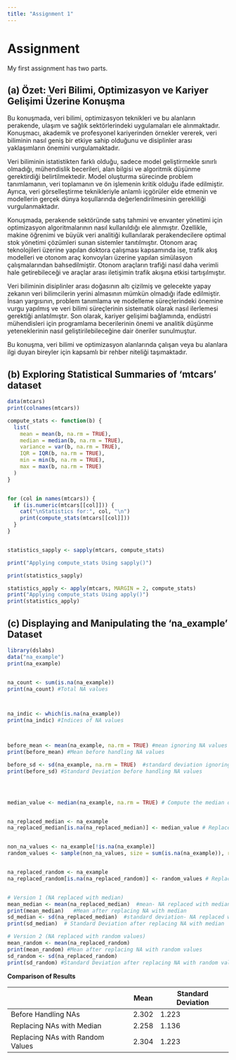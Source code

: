 ```yaml
---
title: "Assignment 1"
---
```


# Assignment

My first assignment has two parts.

## (a) **Özet: Veri Bilimi, Optimizasyon ve Kariyer Gelişimi Üzerine Konuşma**

Bu konuşmada, veri bilimi, optimizasyon teknikleri ve bu alanların perakende, ulaşım ve sağlık sektörlerindeki uygulamaları ele alınmaktadır. Konuşmacı, akademik ve profesyonel kariyerinden örnekler vererek, veri biliminin nasıl geniş bir etkiye sahip olduğunu ve disiplinler arası yaklaşımların önemini vurgulamaktadır.

Veri biliminin istatistikten farklı olduğu, sadece model geliştirmekle sınırlı olmadığı, mühendislik becerileri, alan bilgisi ve algoritmik düşünme gerektirdiği belirtilmektedir. Model oluşturma sürecinde problem tanımlamanın, veri toplamanın ve ön işlemenin kritik olduğu ifade edilmiştir. Ayrıca, veri görselleştirme teknikleriyle anlamlı içgörüler elde etmenin ve modellerin gerçek dünya koşullarında değerlendirilmesinin gerekliliği vurgulanmaktadır.

Konuşmada, perakende sektöründe satış tahmini ve envanter yönetimi için optimizasyon algoritmalarının nasıl kullanıldığı ele alınmıştır. Özellikle, makine öğrenimi ve büyük veri analitiği kullanılarak perakendecilere optimal stok yönetimi çözümleri sunan sistemler tanıtılmıştır. Otonom araç teknolojileri üzerine yapılan doktora çalışması kapsamında ise, trafik akış modelleri ve otonom araç konvoyları üzerine yapılan simülasyon çalışmalarından bahsedilmiştir. Otonom araçların trafiği nasıl daha verimli hale getirebileceği ve araçlar arası iletişimin trafik akışına etkisi tartışılmıştır.

Veri biliminin disiplinler arası doğasının altı çizilmiş ve gelecekte yapay zekanın veri bilimcilerin yerini almasının mümkün olmadığı ifade edilmiştir. İnsan yargısının, problem tanımlama ve modelleme süreçlerindeki önemine vurgu yapılmış ve veri bilimi süreçlerinin sistematik olarak nasıl ilerlemesi gerektiği anlatılmıştır. Son olarak, kariyer gelişimi bağlamında, endüstri mühendisleri için programlama becerilerinin önemi ve analitik düşünme yeteneklerinin nasıl geliştirilebileceğine dair öneriler sunulmuştur.

Bu konuşma, veri bilimi ve optimizasyon alanlarında çalışan veya bu alanlara ilgi duyan bireyler için kapsamlı bir rehber niteliği taşımaktadır.

## (b) Exploring Statistical Summaries of ‘mtcars’ dataset

```r

data(mtcars)
print(colnames(mtcars))

compute_stats <- function(b) {
  list(
    mean = mean(b, na.rm = TRUE),
    median = median(b, na.rm = TRUE),
    variance = var(b, na.rm = TRUE),
    IQR = IQR(b, na.rm = TRUE),
    min = min(b, na.rm = TRUE),
    max = max(b, na.rm = TRUE)
  )
}


for (col in names(mtcars)) {
  if (is.numeric(mtcars[[col]])) {  
    cat("\nStatistics for:", col, "\n")
    print(compute_stats(mtcars[[col]]))
  }
}


statistics_sapply <- sapply(mtcars, compute_stats)

print("Applying compute_stats Using sapply()")

print(statistics_sapply)

statistics_apply <- apply(mtcars, MARGIN = 2, compute_stats)
print("Applying compute_stats Using apply()")
print(statistics_apply)

```

## (c) Displaying and Manipulating the ‘na_example’ Dataset

```r
library(dslabs)
data("na_example")
print(na_example)


na_count <- sum(is.na(na_example))
print(na_count) #Total NA values



na_indic <- which(is.na(na_example))
print(na_indic) #Indices of NA values



before_mean <- mean(na_example, na.rm = TRUE) #mean ignoring NA values
print(before_mean) #Mean before handling NA values

before_sd <- sd(na_example, na.rm = TRUE)  #standard deviation ignoring NA values
print(before_sd) #Standard Deviation before handling NA values




median_value <- median(na_example, na.rm = TRUE) # Compute the median of non-missing values


na_replaced_median <- na_example
na_replaced_median[is.na(na_replaced_median)] <- median_value # Replace NA values with the median


non_na_values <- na_example[!is.na(na_example)]
random_values <- sample(non_na_values, size = sum(is.na(na_example)), replace = TRUE) # Select a random non-missing value


na_replaced_random <- na_example
na_replaced_random[is.na(na_replaced_random)] <- random_values # Replace NA values with random values


# Version 1 (NA replaced with median)
mean_median <- mean(na_replaced_median)  #mean- NA replaced with median
print(mean_median)   #Mean after replacing NA with median
sd_median <- sd(na_replaced_median)  #standard deviation- NA replaced with median
print(sd_median)  # Standard Deviation after replacing NA with median

# Version 2 (NA replaced with random values)
mean_random <- mean(na_replaced_random)
print(mean_random) #Mean after replacing NA with random values
sd_random <- sd(na_replaced_random)
print(sd_random) #Standard Deviation after replacing NA with random values
```

**Comparison of Results**

|                                  | Mean  | Standard Deviation |
|----------------------------------|-------|--------------------|
| Before Handling NAs              | 2.302 | 1.223              |
| Replacing NAs with Median        | 2.258 | 1.136              |
| Replacing NAs with Random Values | 2.304 | 1.223              |
